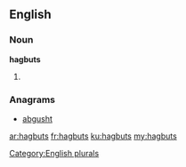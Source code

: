 ==English==

===Noun===
'''hagbuts'''

# {{plural of|[[hagbut]]}}

===Anagrams===
* [[abgusht#English|abgusht]]

[[Category:English plurals]]

[[ar:hagbuts]]
[[fr:hagbuts]]
[[ku:hagbuts]]
[[my:hagbuts]]